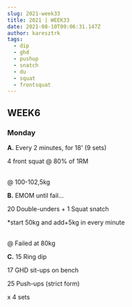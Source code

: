 ```yaml
---
slug: 2021-week33
title: 2021 | WEEK33
date: 2021-08-10T09:06:31.147Z
author: karesztrk
tags:
  - dip
  - ghd
  - pushup
  - snatch
  - du
  - squat
  - frontsquat
---
```

## WEEK6

### Monday

**A.** Every 2 minutes, for 18' (9 sets)

4 front squat @ 80% of 1RM

\
@ 100-102,5kg

**B.** EMOM until fail...

20 Double-unders + 1 Squat snatch

\*start 50kg and add+5kg in every minute

\
@ Failed at 80kg

**C.** 15 Ring dip

17 GHD sit-ups on bench

25 Push-ups (strict form)

x 4 sets
